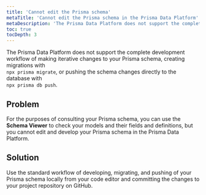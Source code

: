 ```yaml
---
title: 'Cannot edit the Prisma schema'
metaTitle: 'Cannot edit the Prisma schema in the Prisma Data Platform'
metaDescription: 'The Prisma Data Platform does not support the complete development workflow of making iterative changes to your Prisma schema. Based on this, you cannot edit the contents of the Prisma schema file.'
toc: true
tocDepth: 3
---
```


<TopBlock>

The Prisma Data Platform does not support the complete development workflow of making iterative changes to your Prisma schema, creating migrations with<br />`npx prisma migrate`, or pushing the schema changes directly to the database with<br />`npx prisma db push`.

</TopBlock>

## **Problem**

For the purposes of consulting your Prisma schema, you can use the **Schema Viewer** to check your models and their fields and definitions, but you cannot edit and develop your Prisma schema in the Prisma Data Platform.

## **Solution**

Use the standard workflow of developing, migrating, and pushing of your Prisma schema locally from your code editor and committing the changes to your project repository on GitHub.
